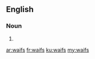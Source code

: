 ==English==

===Noun===
{{head|en}}

# {{plural of|waif}}

[[ar:waifs]]
[[fr:waifs]]
[[ku:waifs]]
[[my:waifs]]